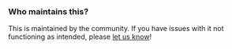 ### Who maintains this?

This is maintained by the community. If you have issues with it not functioning as intended, please [let us know](http://app.posthog.com/home#supportModal)!